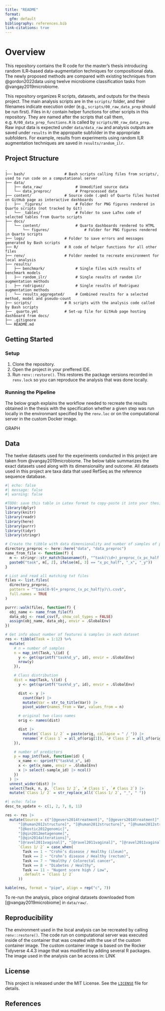 ```yaml
---
title: "README"
format:
  gfm: default
bibliography: references.bib
link-citations: true
---
```


# Overview

This repository contains the R code for the master’s thesis introducing random ILR–based data-augmentation techniques for compositional data. The newly proposed methods are compared with existing techniques from @gordon2022data using twelve microbiome classification tasks from @vangay2019microbiome.

This repository organizes R scripts, datasets, and outputs for the thesis project. The main analysis scripts are in the `scripts/` folder, and their filenames indicate execution order (e.g., `scripts/00_raw_data_prep` should be run first). Files in `R/` contain helper functions for other scripts in this repository. They are named after the scripts that call them, e.g. `R/00_data_prep_functions.R` is called by `scripts/00_raw_data_prep`. Raw input data is expected under `data/data_raw` and analysis outputs are saved under `results` in the appropaite subfolder in the appropriate subfolders. For example, results from experiments using random ILR augmentation techniques are saved in `results/random_ilr`.

## Project Structure

```
.
├── bash/                  # Bash scripts calling files from scripts/, used to run code on a computational server
├── data/
│   ├── data_raw/               # Unmodified source data 
│   └── data_preproc/           # Preprocessed data
├── content/               # Source code (.qmd) of Quarto files hosted on GitHub page as interactive dashboards
│   ├── _figures/               # Folder for PNG figures rendered in Quarto scripts (not tracked by Git)
│   └── _tables/                # Folder to save LaTex code of selected tables from Quarto scripts
├── docs/        
│   └── content/                # Quarto dashboards rendered to HTML
│       └── figures/                # Folder for PNG figures rendered in Quarto scripts
├── logs/                  # Folder to save errors and messages generated by Bash scripts
├── R/                     # R code of helper functions for all other files
├── renv/                  # Folder needed to recreate environment for local analysis 
├── results/
│   ├── benchmark/              # Single files with results of benchmark models
│   ├── random_ilr/             # Single results of random ilr augmentation methods
│   ├── rodriguez/              # Single results of Rodriguez augmentation methods
│   └── results_aggregated/     # Combined results for a selected method, model and pseudo-count
├── scripts/               # R scripts with the analysis code called by Bash scripts
├── _quarto.yml            # Set-up file for GitHub page hosting dashboard from docs/
├── .gitignore
└── README.md
```

## Getting Started

### Setup

1. Clone the repository.
2. Open the project in your preffered IDE.
3. Run `renv::restore()`. This restores the package versions recorded in `renv.lock` so you can reproduce the analysis that was done locally.


### Running the Pipeline

The below graph explains the workflow needed to recreate the results obtained in the thesis with the specification whether a given step was run locally in the environmant specified by the `renv.loc` or on the computational server in the custom Docker image.

GRAPH

## Data

The twelve datasets used for the experiments conducted in this project are taken from @vangay2019microbiome. The below table summarizes the exact datasets used along with its dimensionality and outcome. All datasets used in this project are taxa data that used RefSeq as the reference sequence database. 

```r
#| echo: false
#| message: false
#| warning: false

#TODO: save this table in Latex format to copy-paste it into your thesis 
library(dplyr)
library(knitr)
library(readr)
library(here)
library(purrr)
library(tidyr)
library(stringr)

# Create the tibble with data dimensionality and number of samples of preprcoessed datasets
directory_preproc <- here::here("data", "data_preproc")
name_from_file <- function(f) {
  m <- stringr::str_match(basename(f), "^task(\\d+)_preproc_(x_pc_half|y)")
  paste0("task", m[, 2], ifelse(m[, 3] == "x_pc_half", "_x", "_y"))
}

# List and read all matching txt files
files <- list.files(
  directory_preproc,
  pattern = "^task[0-9]+_preproc_(x_pc_half|y)\\.csv$",
  full.names = TRUE
)

purrr::walk(files, function(f) {
  obj_name <- name_from_file(f)
  data_obj <- read_csv(f, show_col_types = FALSE)
  assign(obj_name, data_obj, envir = .GlobalEnv)
})

# Get info about number of features & samples in each dataset
res <- tibble(Task = 1:12) %>%
  mutate(
    # n = number of samples
    n = map_int(Task, \(id) {
      y <- get(sprintf("task%d_y", id), envir = .GlobalEnv)
      nrow(y)
    }),

    # Class distribution
    dist = map(Task, \(id) {
      y <- get(sprintf("task%d_y", id), envir = .GlobalEnv)

      dist <- y |>
        count(Var) |>
        mutate(Var = str_to_title(Var)) |>
        pivot_wider(names_from = Var, values_from = n)

      # original two class names
      orig <- names(dist)

      dist |>
        mutate(`Class 1/ 2` = paste(orig, collapse = " / ")) |>
        rename(`# Class 1` = all_of(orig[1]), `# Class 2` = all_of(orig[2]))
    }),

    # number of predictors
    p = map_int(Task, function(id) {
      x_name <- sprintf("task%d_x", id)
      x <- get(x_name, envir = .GlobalEnv)
      x |> select(-sample_id) |> ncol()
    })
  ) |>
  unnest_wider(dist) |>
  select(Task, n, p, `Class 1/ 2`, `# Class 1`, `# Class 2`) |>
  mutate(`Class 1/ 2` = str_replace_all(`Class 1/ 2`, "_", " "))
```

```r
#| echo: false
desc_to_update <- c(1, 2, 7, 8, 11)

res <- res |> 
  mutate(Source = c("[@gevers2014treatment]", "[@gevers2014treatment]", 
      "[@human2012structure]", "[@human2012structure]", "[@human2012structure]", "[@human2012structure]",
      "[@kostic2012genomic]",
      "[@qin2012metagenome]", 
      "[@qin2014alterations]",
      "[@ravel2011vaginal]", "[@ravel2011vaginal]", "[@ravel2011vaginal]"),
      `Class 1/ 2` = case_when(
        Task == 1 ~ "Crohn’s disease / Healthy (ileum)",
        Task == 2 ~ "Crohn’s disease / Healthy (rectum)",
        Task == 7 ~ "Healthy / Colorectal cancer",
        Task == 8 ~ "Diabetes / Healthy",
        Task == 11 ~ "Nugent score high / Low",
        .default = `Class 1/ 2`
      ))

kable(res, format = "pipe", align = rep("c", 7))

```

To re-run the analysis, place original datasets downloaded from [@vangay2019microbiome] in `data/raw/`.

## Reproducibility
The environment used in the local analysis can be recreated by calling `renv::restore()`. The code run on computational server was executed inside of the container that was created with the use of the custom container image. The custom container image is based on the Rocker Tidyverse 4.4.3 image that was modified by adding several R packages. The image used in the analysis can be access in: LINK

## License

This project is released under the MIT License. See the [`LICENSE`](LICENSE) file for details.

## References

